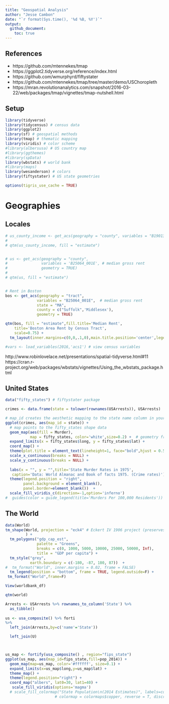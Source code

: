 ```yaml
---
title: "Geospatial Analysis"
author: "Jesse Cambon"
date: "`r format(Sys.time(), '%d %B, %Y')`"
output:
  github_document:
    toc: true
---
```


## References
* https://github.com/mtennekes/tmap
* https://ggplot2.tidyverse.org/reference/index.html
* https://github.com/wmurphyrd/fiftystater
* https://github.com/mtennekes/tmap/tree/master/demo/USChoropleth 
* https://mran.revolutionanalytics.com/snapshot/2016-03-22/web/packages/tmap/vignettes/tmap-nutshell.html

## Setup

```r
library(tidyverse)
library(tidycensus) # census data
library(ggplot2)
library(sf) # geospatial methods
library(tmap) # thematic mapping
library(viridis) # color scheme
#library(albersusa) # US country map
#library(ggthemes)
#library(spData)
library(wbstats) # world bank
#library(maps)
library(wesanderson) # colors
library(fiftystater) # US state geometries

options(tigris_use_cache = TRUE)

```

# Geographies

## Locales 

```r
# us_county_income <- get_acs(geography = "county", variables = "B19013_001", geometry = TRUE)
# 
# qtm(us_county_income, fill = "estimate")


# us <- get_acs(geography = "county", 
#               variables = 'B25064_001E', # median gross rent
#               geometry = TRUE) 
# 
# qtm(us, fill = "estimate")


# Rent in Boston
bos <- get_acs(geography = "tract", 
              variables = "B25064_001E",  # median gross rent
              state = "MA", 
              county = c("Suffolk",'Middlesex'), 
              geometry = TRUE)

qtm(bos, fill = "estimate",fill.title='Median Rent',
    title='Boston Area Rent by Census Tract',
    scale=0.75) +
  tm_layout(inner.margins=c(0,0,.1,0),main.title.position='center',legend.position=c('left','bottom'))

#vars <- load_variables(2016,'acs1') # view census variables
```
    
http://www.robinlovelace.net/presentations/spatial-tidyverse.html#11
https://cran.r-project.org/web/packages/wbstats/vignettes/Using_the_wbstats_package.html

## United States

```r

data("fifty_states") # fiftystater package

crimes <- data.frame(state = tolower(rownames(USArrests)), USArrests)

# map_id creates the aesthetic mapping to the state name column in your data
ggplot(crimes, aes(map_id = state)) + 
  # map points to the fifty_states shape data
  geom_map(aes(fill = Murder), 
           map = fifty_states, color='white',size=0.2) +  # geometry from fiftystater package
  expand_limits(x = fifty_states$long, y = fifty_states$lat) +
  coord_map() +
  theme(plot.title = element_text(lineheight=1, face="bold",hjust = 0.5)) + 
  scale_x_continuous(breaks = NULL) + 
  scale_y_continuous(breaks = NULL) +
  
  labs(x = "", y = "",title='State Murder Rates in 1975',
   caption='Data: World Almanac and Book of facts 1975. (Crime rates)') +
  theme(legend.position = "right", 
        panel.background = element_blank(),
        panel.border=element_blank())  +
  scale_fill_viridis_c(direction=-1,option='inferno') 
#  guides(color = guide_legend(title='Murders Per 100,000 Residents'))

```

## The World

```r
data(World)
tm_shape(World, projection = "eck4" # Eckert IV 1906 project (preserves area)
         ) +
  tm_polygons("gdp_cap_est",
              palette = "Greens",
              breaks = c(0, 1000, 5000, 10000, 25000, 50000, Inf),
              title = "GDP per capita") +
  tm_style("grey",
           earth.boundary = c(-180, -87, 180, 87))  +
#  tm_format("World", inner.margins = 0.02, frame = FALSE) 
  tm_legend(position = "bottom", frame = TRUE, legend.outside=F) +
 tm_format("World",frame=F) 


```


```r


View(worldbank_df)

qtm(world)

Arrests <- USArrests %>% rownames_to_column('State') %>%
  as_tibble()
  
us <- usa_composite() %>% forti
%>% 
  left_join(Arrests,by=c('name'='State')) 

  left_join(U)



us_map <- fortify(usa_composite() , region="fips_state")
ggplot(us_map, aes(map_id=fips_state,fill=pop_2014)) +
  geom_map(map=us_map, color='#ffffff', size=0.1) + 
  expand_limits(x=us_map$long,y=us_map$lat) +
  theme_map() +  
  theme(legend.position="right") +
  coord_map("albers", lat0=30, lat1=40) +
   scale_fill_viridis(options='magma')
  # scale_fill_colormap("State Population\n(2014 Estimates)", labels=comma,
                      # colormap = colormaps$copper, reverse = T, discrete = F)
```



